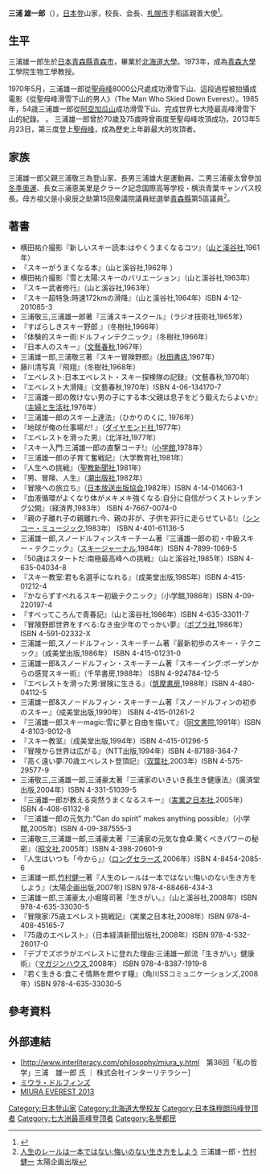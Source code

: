 {{noteTA
|1 = zh-cn:珠穆朗玛峰; zh-hk:珠穆朗瑪峰; zh-tw:聖母峰; zh-sg:珠穆朗玛峰
}}
{{Infobox sportsperson
| name             = 三浦雄一郎
| image            = Yuichiro Miura cropped 1 Yuichiro Miura and Yoichi Masuzoe 200711.jpg
| caption          = 
| birth_name       = 
| birth_date       = {{birth date and age|1932|10|12}}
| birth_place      = [[日本|日本]][[青森縣|青森縣]][[青森市|青森市]]
| residence        = [[日本|日本]][[福島縣|福島縣]][[豬苗代町|豬苗代町]]
| education        = 
| alma_mater       = 
| occupation       = 
| years_active     = 
| employer         = 
| agent            = 
| height           = 
| weight           = 
| spouse           = 
| life_partner     = 
| other_interests  = 
| website          = 
| country          = [[日本|日本]]
| sport            = [[滑雪|滑雪]]
| rank             = 
| event            = 
| collegeteam      = 
| universityteam   = 
| league           = 
| league_type      = 
| club             = 
| team             = 
| turnedpro        = 
| partner          = 
| former_partner   = 
| coach            = 
| retired          = 
| coaching         = 
| worlds           = 
| regionals        = 
| nationals        = 
| olympics         = 
| paralympics      = 
| highestranking   = 
| pb               = 
| show-medals    = 
| medaltemplates =
{{MedalCountry| {{JPN}} }}
}}

'''三浦 雄一郎'''（{{bd|1932年|10月12日|||}}），[[日本|日本]]登山家，{{Link-ja|克拉克紀念國際高等學校|クラーク記念国際高等学校}}校長、{{Link-ja|全國森林娛樂協會|全国森林レクリエーション協会}}会長、[[札幌市|札幌市]]手稻區親善大使<ref>{{Cite web |url=http://www.city.sapporo.jp/teine/dekigoto/2013/131119.html |title=札幌市手稲区役所HP＞手稲区"まちのできごと"紹介＞「冒険家・三浦雄一郎氏に手稲区親善大使を委嘱」（2013年(平成25年)11月19日） |accessdate=2016-01-30 |archive-date=2016-02-03 |archive-url=https://web.archive.org/web/20160203202236/http://www.city.sapporo.jp/teine/dekigoto/2013/131119.html |dead-url=no }}</ref>。

==生平==


三浦雄一郎生於[[日本|日本]][[青森縣|青森縣]][[青森市|青森市]]，畢業於[[北海道大學|北海道大學]]。1973年，成為[[青森大學|青森大學]]工學院生物工學教授。

1970年5月，三浦雄一郎從[[聖母峰|聖母峰]]8000公尺處成功滑雪下山、這段過程被拍攝成電影《從聖母峰滑雪下山的男人》（The Man Who Skied Down Everest）。1985年，54歳三浦雄一郎從[[阿空加瓜山|阿空加瓜山]]成功滑雪下山、完成世界七大陸最高峰滑雪下山的紀錄。
。
三浦雄一郎曾於70歲及75歲時曾兩度至聖母峰攻頂成功，2013年5月23日，第三度登上[[聖母峰|聖母峰]]，成為歷史上年齡最大的攻頂者。

==家族==
三浦雄一郎父親三浦敬三為登山家、長男三浦雄大是運動員、二男三浦豪太曾參加[[冬季奧運|冬季奧運]]、長女三浦恵美里是クラーク記念国際高等学校・横浜青葉キャンパス校長。母方祖父是小泉辰之助第15回衆議院議員総選挙[[青森縣|青森縣]]第5區議員<ref name=takemura>[http://www.k-takemura-museum.jp/books/image/pdf/594.pdf 人生のレールは一本ではない:悔いのない生き方をしよう] {{Wayback|url=http://www.k-takemura-museum.jp/books/image/pdf/594.pdf |date=20160304142351 }} 三浦雄一郎・[[竹村健一|竹村健一]] 太陽企画出版</ref>。

== 著書 ==
*横田祐介撮影『新しいスキー読本:はやくうまくなるコツ』（[[山と渓谷|山と溪谷社]],1961年）
*『スキーがうまくなる本』（山と溪谷社,1962年 ） 
*横田祐介撮影『雪と太陽:スキーのバリエーション』（山と溪谷社,1963年）
*『スキー武者修行』（山と溪谷社,1963年）
*『スキー超特急:時速172kmの滑降』（山と溪谷社,1964年）ISBN 4-12-201085-3 
*三浦敬三,三浦雄一郎著『三浦スキースクール』（ラジオ技術社,1965年）   
*『すばらしきスキー野郎 』（冬樹社,1966年）
*『体験的スキー術:ドルフィンテクニック』（冬樹社,1966年） 
*『日本人のスキー』（[[文藝春秋|文藝春秋]],1967年）  
*三浦雄一郎,三浦敬三著『スキー冒険野郎』（[[秋田書店|秋田書店]],1967年） 
*藤川清写真『飛翔』（冬樹社,1968年）
*『エベレスト:日本エベレスト・スキー探検隊の記録』（文藝春秋,1970年） 
*『エベレスト大滑降』（文藝春秋,1970年）ISBN 4-06-134170-7  
*『三浦雄一郎の敗けない男の子にする本:父親は息子をどう鍛えたらよいか』（[[主婦と生活社|主婦と生活社]],1976年）  
*『三浦雄一郎のスキー上達法』（ひかりのくに, 1976年） 
*『地球が俺の仕事場だ! 』（[[ダイヤモンド社|ダイヤモンド社]],1977年）　
*『エベレストを滑った男』（北洋社,1977年） 
*『スキー入門:三浦雄一郎の直撃コーチ!』（[[小学館|小学館]],1978年） 
*『三浦雄一郎の子育て奮戦記』（大学教育社,1981年） 
*『人生への挑戦』（[[聖教新聞社|聖教新聞社]],1981年） 　
*『男、冒険、人生』（[[潮出版社|潮出版社]],1982年） 
*『冒険への旅立ち』（[[NHK出版|日本放送出版協会]],1982年）ISBN 4-14-014063-1  
*『血液循環がよくなり体がメキメキ強くなる:自分に自信がつくストレッチング公開』（経済界,1983年）   ISBN 4-7667-0074-0  　
*『親の子離れ子の親離れ:今、親の非が、子供を非行に走らせている!』（[[シンコー・ミュージック|シンコー・ミュージック]],1983年）   ISBN 4-401-61136-5     
*三浦雄一郎,スノードルフィンスキーチーム著『三浦雄一郎の初・中級スキー・テクニック』（[[スキージャーナル|スキージャーナル]],1984年）ISBN 4-7899-1069-5  
*『50歳はスタートだ:南極最高峰への挑戦』（山と溪谷社,1985年）ISBN 4-635-04034-8  
*『スキー教室:君も名選手になれる』（成美堂出版,1985年）ISBN 4-415-01212-4  		
*『かならずすべれるスキー初級テクニック』（小学館,1986年）ISBN 4-09-220197-4
*『すべってころんで青春記』（山と溪谷社,1986年）ISBN 4-635-33011-7 
*『冒険野郎世界をすべる:なき虫少年のでっかい夢』（[[ポプラ社|ポプラ社]],1986年）ISBN 4-591-02332-X
*三浦雄一郎,スノードルフィン・スキーチーム著『最新初歩のスキー・テクニック』（成美堂出版,1986年）      ISBN 4-415-01231-0     
*三浦雄一郎&スノードルフィン・スキーチーム著『スキーイング:ボーゲンからの感覚スキー術』（千早書房,1988年） ISBN  4-924784-12-5  
*『エベレストを滑った男:冒険に生きる』（[[筑摩書房|筑摩書房]],1988年）ISBN 4-480-04112-5 
*三浦雄一郎&スノードルフィン・スキーチーム著『スノードルフィンの初歩のスキー』（成美堂出版,1990年）   ISBN  4-415-01261-2
*『三浦雄一郎スキーmagic:雪に夢と自由を描いて』（[[同文書院|同文書院]],1991年）ISBN 4-8103-9012-8 
*『スキー教室』（成美堂出版,1994年）ISBN 4-415-01296-5  
*『冒険から世界は広がる』（NTT出版,1994年）ISBN 4-87188-364-7  
*『高く遠い夢:70歳エベレスト登頂記』（[[双葉社|双葉社]],2003年）ISBN 4-575-29577-9  
*三浦敬三,三浦雄一郎,三浦豪太著『三浦家のいきいき長生き健康法』（廣済堂出版,2004年）ISBN 	 4-331-51039-5  
*『三浦雄一郎が教える突然うまくなるスキー』（[[実業之日本社|実業之日本社]],2005年）ISBN 4-408-61132-8 
*『三浦雄一郎の元気力:"Can do spirit" makes anything possible』（小学館,2005年）ISBN 	    	 4-09-387555-3  
*三浦敬三,三浦雄一郎,三浦豪太著『三浦家の元気な食卓:驚くべきパワーの秘密』（[[昭文社|昭文社]],2005年）ISBN     	 4-398-20601-9  
*『人生はいつも「今から」』（[[ロングセラーズ|ロングセラーズ]],2006年）ISBN 4-8454-2085-6  
*三浦雄一郎,[[竹村健一|竹村健一]]著『人生のレールは一本ではない:悔いのない生き方をしよう』（太陽企画出版,2007年)    ISBN 978-4-88466-434-3 
*三浦雄一郎,三浦豪太,小堀隆司著『生きがい。』（山と溪谷社,2008年）ISBN 978-4-635-33030-5  
*『冒険家:75歳エベレスト挑戦記』（実業之日本社,2008年）ISBN 978-4-408-45165-7  
*『75歳のエベレスト』（日本経済新聞出版社,2008年）ISBN 978-4-532-26017-0 
*『デブでズボラがエベレストに登れた理由:三浦雄一郎流「生きがい」健康術』（[[マガジンハウス|マガジンハウス]],2008年）   ISBN 978-4-8387-1919-8    
*『若く生きる:食こそ情熱を燃やす糧』（角川SSコミュニケーションズ,2008年）ISBN 	 978-4-635-33030-5 

== 參考資料 ==
<references />

== 外部連結 ==
*[http://www.interliteracy.com/philosophy/miura_y.html　第36回「私の哲学」三浦　雄一郎 氏 ｜ 株式会社インターリテラシー]{{Wayback|url=http://www.interliteracy.com/philosophy/miura_y.html |date=20160324212135 }}
*[http://www.snowdolphins.com/ ミウラ・ドルフィンズ]{{Wayback|url=http://www.snowdolphins.com/ |date=20160125035017 }}
*[http://www.miura-everest2013.com MIURA EVEREST 2013]{{Wayback|url=http://www.miura-everest2013.com/ |date=20200514024314 }}

{{DEFAULTSORT:Miura, Yuichiro}}
{{Authority control}}
[[Category:日本登山家|Category:日本登山家]]
[[Category:北海道大學校友|Category:北海道大學校友]]
[[Category:日本珠穆朗玛峰登顶者|Category:日本珠穆朗玛峰登顶者]]
[[Category:七大洲最高峰登顶者|Category:七大洲最高峰登顶者]]
[[Category:名譽都民|Category:名譽都民]]